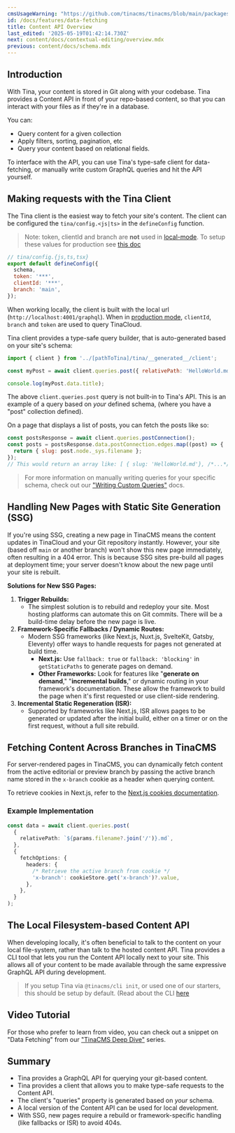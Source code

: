 ```yaml
---
cmsUsageWarning: "https://github.com/tinacms/tinacms/blob/main/packages/tinacms/src/tina-cms.tsx"
id: /docs/features/data-fetching
title: Content API Overview
last_edited: '2025-05-19T01:42:14.730Z'
next: content/docs/contextual-editing/overview.mdx
previous: content/docs/schema.mdx
---
```


## Introduction

With Tina, your content is stored in Git along with your codebase. Tina provides a Content API in front of your repo-based content, so that you can interact with your files as if they're in a database.

You can:

* Query content for a given collection
* Apply filters, sorting, pagination, etc
* Query your content based on relational fields.

To interface with the API, you can use Tina's type-safe client for data-fetching, or manually write custom GraphQL queries and hit the API yourself.

## Making requests with the Tina Client

The Tina client is the easiest way to fetch your site's content. The client can be configured the `tina/config.<js|ts>` in the `defineConfig` function.

> Note: token, clientId and branch are **not** used in [local-mode](/docs/tina-cloud/#local-mode). To setup these values for production see [this doc](/docs/tina-cloud/overview)

```js
// tina/config.{js,ts,tsx}
export default defineConfig({
  schema,
  token: '***',
  clientId: '***',
  branch: 'main',
});
```

When working locally, the client is built with the local url (`http://localhost:4001/graphql`). When in [production mode](/docs/tina-cloud/#prod-mode), `clientId`, `branch` and `token` are used to query TinaCloud.

Tina client provides a type-safe query builder, that is auto-generated based on your site's schema:

```js
import { client } from '../[pathToTina]/tina/__generated__/client';

const myPost = await client.queries.post({ relativePath: 'HelloWorld.md' });

console.log(myPost.data.title);
```

The above `client.queries.post` query is not built-in to Tina's API. This is an example of a query based on *your* defined schema, (where you have a "post" collection defined).

On a page that displays a list of posts, you can fetch the posts like so:

```js
const postsResponse = await client.queries.postConnection();
const posts = postsResponse.data.postConnection.edges.map((post) => {
  return { slug: post.node._sys.filename };
});
// This would return an array like: [ { slug: 'HelloWorld.md'}, /*...*/ ]
```

> For more information on manually writing queries for your specific schema, check out our ["Writing Custom Queries"](/docs/data-fetching/custom-queries/#writing-inline-queries) docs.

## Handling New Pages with Static Site Generation (SSG)

If you're using SSG, creating a new page in TinaCMS means the content updates in TinaCloud and your Git repository instantly. However, your site (based off `main` or another branch) won't show this new page immediately, often resulting in a 404 error. This is because SSG sites pre-build all pages at deployment time; your server doesn't know about the new page until your site is rebuilt.

**Solutions for New SSG Pages:**

1. **Trigger Rebuilds:**
   * The simplest solution is to rebuild and redeploy your site. Most hosting platforms can automate this on Git commits. There will be a build-time delay before the new page is live.
2. **Framework-Specific Fallbacks / Dynamic Routes:**
   * Modern SSG frameworks (like Next.js, Nuxt.js, SvelteKit, Gatsby, Eleventy) offer ways to handle requests for pages not generated at build time.
     * **Next.js:** Use `fallback: true` or `fallback: 'blocking'` in `getStaticPaths` to generate pages on demand.
     * **Other Frameworks:** Look for features like "**generate on demand**," "**incremental builds**," or dynamic routing in your framework's documentation. These allow the framework to build the page when it's first requested or use client-side rendering.
3. **Incremental Static Regeneration (ISR):**
   * Supported by frameworks like Next.js, ISR allows pages to be generated or updated after the initial build, either on a timer or on the first request, without a full site rebuild.
## Fetching Content Across Branches in TinaCMS

For server-rendered pages in TinaCMS, you can dynamically fetch content from the active editorial or preview branch by passing the active branch name stored in the `x-branch` cookie as a header when querying content.

To retrieve cookies in Next.js, refer to the [Next.js cookies documentation](https://nextjs.org/docs/app/api-reference/functions/cookies).

### Example Implementation

```typescript
const data = await client.queries.post(
  {
    relativePath: `${params.filename?.join('/')}.md`,
  },
  {
    fetchOptions: {
      headers: {
        /* Retrieve the active branch from cookie */
        'x-branch': cookieStore.get('x-branch')?.value, 
      },
    },
  }
);
```

## The Local Filesystem-based Content API

When developing locally, it's often beneficial to talk to the content on your local file-system, rather than talk to the hosted content API. Tina provides a CLI tool that lets you run the Content API locally next to your site. This allows all of your content to be made available through the same expressive GraphQL API during development.

> If you setup Tina via `@tinacms/cli init`, or used one of our starters, this should be setup by default. (Read about the CLI [here](/docs/graphql/cli/.)

## Video Tutorial

For those who prefer to learn from video, you can check out a snippet on "Data Fetching" from our ["TinaCMS Deep Dive"](https://www.youtube.com/watch?v=PcgnJDILv4w\&list=PLPar4H9PHKVqoCwZy79PHr8-W_vA3lAOB\&pp=iAQB) series.

<Youtube embedSrc="https://www.youtube.com/embed/PcgnJDILv4w?start=403&end=534" />

## Summary

* Tina provides a GraphQL API for querying your git-based content.
* Tina provides a client that allows you to make type-safe requests to the Content API.
* The client's "queries" property is generated based on *your* schema.
* A local version of the Content API can be used for local development.
* With SSG, new pages require a rebuild or framework-specific handling (like fallbacks or ISR) to avoid 404s.
